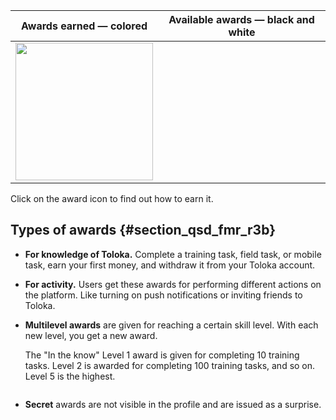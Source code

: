 Awards earned — colored | Available awards — black and white
----- | -----
<img src="https://tlkfrontprod.azureedge.net/portal-production/static/uploaded/images/1676733333638/1676733333638_original_svg.svg" width="220px" alt="" /> | <Image width="220px" imageId="1676449035619" alt="" />

Click on the award icon to find out how to earn it.

## Types of awards {#section_qsd_fmr_r3b}

- **For knowledge of Toloka.** Complete a training task, field task, or mobile task, earn your first money, and withdraw it from your Toloka account.

- **For activity.** Users get these awards for performing different actions on the platform. Like turning on push notifications or inviting friends to Toloka.

- **Multilevel awards** are given for reaching a certain skill level. With each new level, you get a new award.

    <Cut title="Example">

    The "In the know" Level 1 award is given for completing 10 training tasks. Level 2 is awarded for completing 100 training tasks, and so on. Level 5 is the highest.

    <Image width="700px" withBackground imageId="1676449033078" alt="" />

    </Cut>

- **Secret** awards are not visible in the profile and are issued as a surprise.
